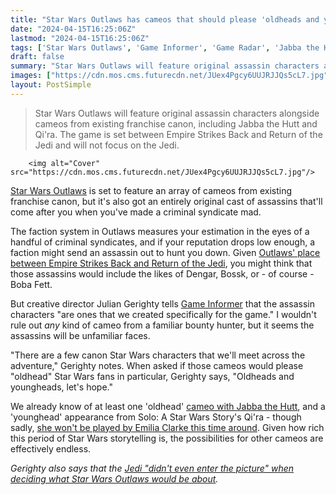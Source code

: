 ```yaml
---
title: "Star Wars Outlaws has cameos that should please 'oldheads and youngheads' alike, but don't expect to be hunted down by Boba Fett"
date: "2024-04-15T16:25:06Z"
lastmod: "2024-04-15T16:25:06Z"
tags: ['Star Wars Outlaws', 'Game Informer', 'Game Radar', 'Jabba the Hutt', "Qi'ra", 'Dengar', 'Bossk', 'Boba Fett', 'Julian Gerighty', 'Star Wars Canon', 'Criminal Syndicates', 'Open World Game']
draft: false
summary: "Star Wars Outlaws will feature original assassin characters alongside cameos from existing franchise canon, including Jabba the Hutt and Qi'ra. The game is set between Empire Strikes Back and Return of the Jedi and will not focus on the Jedi."
images: ["https://cdn.mos.cms.futurecdn.net/JUex4Pgcy6UUJRJJQs5cL7.jpg"]
layout: PostSimple
---
```

> Star Wars Outlaws will feature original assassin characters alongside cameos from existing franchise canon, including Jabba the Hutt and Qi'ra. The game is set between Empire Strikes Back and Return of the Jedi and will not focus on the Jedi.


        <img alt="Cover" src="https://cdn.mos.cms.futurecdn.net/JUex4Pgcy6UUJRJJQs5cL7.jpg"/>
        
[Star Wars Outlaws](https://www.gamesradar.com/star-wars-outlaws-guide/) is set to feature an array of cameos from existing franchise canon, but it's also got an entirely original cast of assassins that'll come after you when you've made a criminal syndicate mad.

The faction system in Outlaws measures your estimation in the eyes of a handful of criminal syndicates, and if your reputation drops low enough, a faction might send an assassin out to hunt you down. Given [Outlaws' place between Empire Strikes Back and Return of the Jedi](https://www.gamesradar.com/star-wars-outlaws-is-set-between-empire-strikes-back-and-return-of-the-jedi/), you might think that those assassins would include the likes of Dengar, Bossk, or - of course - Boba Fett.

But creative director Julian Gerighty tells [Game Informer](https://youtu.be/68eNAM01uzU?si=nS5JSD0ev1Lub6fL) that the assassin characters "are ones that we created specifically for the game." I wouldn't rule out *any* kind of cameo from a familiar bounty hunter, but it seems the assassins will be unfamiliar faces.

"There are a few canon Star Wars characters that we'll meet across the adventure," Gerighty notes. When asked if those cameos would please "oldhead" Star Wars fans in particular, Gerighty says, "Oldheads and youngheads, let's hope."

We already know of at least one 'oldhead' [cameo with Jabba the Hutt](https://www.gamesradar.com/star-wars-outlaws-will-let-you-betray-jabba-the-hutt-if-youre-feeling-bold/), and a 'younghead' appearance from Solo: A Star Wars Story's Qi'ra - though sadly, [she won't be played by Emilia Clarke this time around](https://www.gamesradar.com/star-wars-outlaws-recruits-the-best-character-from-the-han-solo-film-but-not-the-actor-who-played-her/). Given how rich this period of Star Wars storytelling is, the possibilities for other cameos are effectively endless.

*Gerighty also says that the *[<em>Jedi "didn't even enter the picture" when deciding what Star Wars Outlaws would be about</em>](https://www.gamesradar.com/star-wars-outlaws-creative-director-says-the-jedi-didnt-even-enter-the-picture-when-deciding-what-the-open-world-game-would-be-about/)*.* 
        